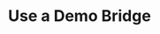 ---
title: Use a Demo Bridge
description: TBD
updated: 2024-05-31
authors: [ashucoder9]
icon: Terminal
---